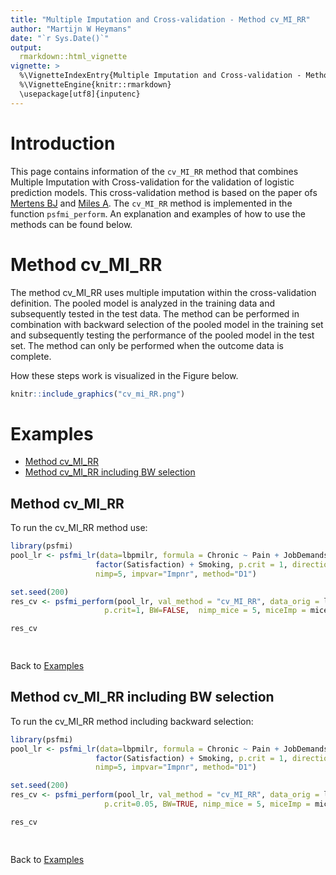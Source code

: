---
title: "Multiple Imputation and Cross-validation - Method cv_MI_RR"
author: "Martijn W Heymans"
date: "`r Sys.Date()`"
output:
  rmarkdown::html_vignette
vignette: >
  %\VignetteIndexEntry{Multiple Imputation and Cross-validation - Method cv_MI_RR}
  %\VignetteEngine{knitr::rmarkdown}
  \usepackage[utf8]{inputenc}
---

# Introduction

This page contains information of the `cv_MI_RR` method that combines 
Multiple Imputation with Cross-validation for the validation of 
logistic prediction models. This cross-validation method is 
based on the paper ofs [Mertens BJ](https://onlinelibrary.wiley.com/doi/full/10.1002/bimj.201800289) 
and [Miles A](https://journals.sagepub.com/doi/abs/10.1177/0049124115610345).
The `cv_MI_RR` method is implemented in the function `psfmi_perform`.
An explanation and examples of how to use the methods can be found below.

# Method cv_MI_RR

The method cv_MI_RR uses multiple imputation within the cross-validation 
definition. The pooled model is analyzed in the training data and 
subsequently tested in the test data. The method can be performed 
in combination with backward selection of the pooled model in the training set 
and subsequently testing the performance of the pooled model in the test set. 
The method can only be performed when the outcome data is complete.

How these steps work is visualized in the Figure below. 

```{r , echo = FALSE, fig.cap="Schematic overview of the cv_MI_RR method", out.width='100%', fig.align='center'}
knitr::include_graphics("cv_mi_RR.png")
```

# Examples

* [Method cv_MI_RR]
* [Method cv_MI_RR including BW selection]

## Method cv_MI_RR 

To run the cv_MI_RR method use:

```{r}

library(psfmi)
pool_lr <- psfmi_lr(data=lbpmilr, formula = Chronic ~ Pain + JobDemands + rcs(Tampascale, 3) +
                   factor(Satisfaction) + Smoking, p.crit = 1, direction="BW",
                   nimp=5, impvar="Impnr", method="D1")

set.seed(200)
res_cv <- psfmi_perform(pool_lr, val_method = "cv_MI_RR", data_orig = lbp_orig, folds = 3,
                     p.crit=1, BW=FALSE,  nimp_mice = 5, miceImp = miceImp, printFlag = FALSE)

res_cv

  
```

Back to [Examples]

## Method cv_MI_RR including BW selection

To run the cv_MI_RR method including backward selection:

```{r}

library(psfmi)
pool_lr <- psfmi_lr(data=lbpmilr, formula = Chronic ~ Pain + JobDemands + rcs(Tampascale, 3) +
                   factor(Satisfaction) + Smoking, p.crit = 1, direction="BW",
                   nimp=5, impvar="Impnr", method="D1")

set.seed(200)
res_cv <- psfmi_perform(pool_lr, val_method = "cv_MI_RR", data_orig = lbp_orig, folds = 3,
                     p.crit=0.05, BW=TRUE, nimp_mice = 5, miceImp = miceImp, printFlag = FALSE)

res_cv

  
```

Back to [Examples]
